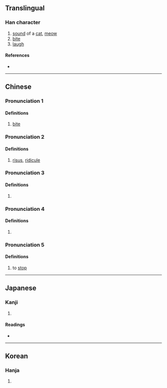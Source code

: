 {{character info/new}}
==Translingual==

===Han character===
{{Han char|rn=30|rad=口|as=06|sn=9|four=61014|canj=RMIG|ids=⿰口至}}

# [[sound]] of a [[cat]], [[meow]]
# [[bite]]
# [[laugh]]

====References====
* {{Han ref|kx=0186.070|dkj=03534|dj=0405.290|hdz=10614.040|uh=54A5|ud=21669|bh=CDFD|bd=52733}}

----

==Chinese==
{{zh-forms}}

===Pronunciation 1===
{{zh-pron
|m=dié
|m-s=
|c=dit6
|c-t=
|g=
|h=pfs=
|j=
|md=
|mn=
|mn-t=
|w=
|x=
|mc=2
|oc=1
|cat=v
}}

====Definitions====
{{zh-hanzi}}

# [[bite]]

===Pronunciation 2===
{{zh-pron
|m=xì
|m-s=
|c=hei3
|c-t=
|g=
|h=pfs=
|j=
|md=
|mn=
|mn-t=
|w=
|x=
|mc=1+2
|oc=1+4
|cat=n
}}

====Definitions====
{{zh-hanzi}}

# [[risus]], [[ridicule]]

===Pronunciation 3===
{{zh-pron
|m=xī
|cat=a
}}

====Definitions====
{{zh-hanzi}}

# {{zh-only|咥咥}}

===Pronunciation 4===
{{zh-pron
|m=dié
|mc=3
|oc=2
|cat=pn
}}

====Definitions====
{{zh-hanzi}}

# {{zh-only|蛇咥}}

===Pronunciation 5===
{{zh-pron
|m=dié
|oc=3
|cat=v
}}

====Definitions====
{{zh-hanzi}}

# to [[stop]]

----

==Japanese==

===Kanji===
{{ja-kanji|grade=|rs=口06}}

# {{defn|lang=ja|sort=口06}}

====Readings====
* {{ja-readings|on=[[き]] (ki), [[てつ]] (tetsu), [[し]] (shi)|kun=[[わらう]] (warau), [[かむ]] (kamu), [[とまる]] (tomaru)}}

----

==Korean==

===Hanja===
{{ko-hanja|hangeul=희|rv=hui|mr=hŭi}}

# {{defn|lang=ko|sort=口06}}